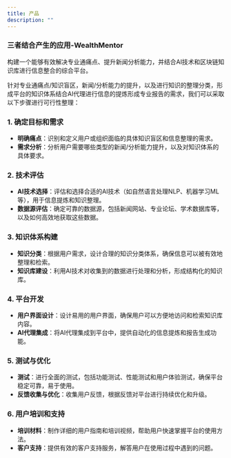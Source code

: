 ```yaml
---
title: 产品
description: ""
---
```




### 三者结合产生的应用-WealthMentor

构建一个能够有效解决专业通痛点、提升新闻分析能力，并结合AI技术和区块链知识库进行信息整合的综合平台。

针对专业通痛点/知识盲区，新闻/分析能力的提升，以及进行知识的整理分类，形成平台的知识体系结合AI代理进行信息的提炼形成专业报告的需求，我们可以采取以下步骤进行可行性整理：

### 1. 确定目标和需求
- **明确痛点**：识别和定义用户或组织面临的具体知识盲区和信息整理的需求。
- **需求分析**：分析用户需要哪些类型的新闻/分析能力提升，以及对知识体系的具体要求。

### 2. 技术评估
- **AI技术选择**：评估和选择合适的AI技术（如自然语言处理NLP、机器学习ML等），用于信息提炼和知识整理。
- **数据源评估**：确定可靠的数据源，包括新闻网站、专业论坛、学术数据库等，以及如何高效地获取这些数据。

### 3. 知识体系构建
- **知识分类**：根据用户需求，设计合理的知识分类体系，确保信息可以被有效地整理和检索。
- **知识库建设**：利用AI技术对收集到的数据进行处理和分析，形成结构化的知识库。

### 4. 平台开发
- **用户界面设计**：设计易用的用户界面，确保用户可以方便地访问和检索知识库内容。
- **AI代理集成**：将AI代理集成到平台中，提供自动化的信息提炼和报告生成功能。

### 5. 测试与优化
- **测试**：进行全面的测试，包括功能测试、性能测试和用户体验测试，确保平台稳定可靠，易于使用。
- **反馈收集与优化**：收集用户反馈，根据反馈对平台进行持续优化和升级。

### 6. 用户培训和支持
- **培训材料**：制作详细的用户指南和培训视频，帮助用户快速掌握平台的使用方法。
- **客户支持**：提供有效的客户支持服务，解答用户在使用过程中遇到的问题。